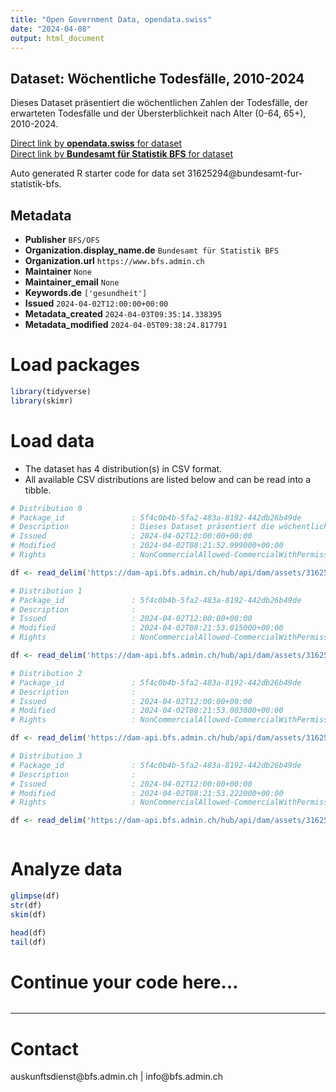 ```yaml
---
title: "Open Government Data, opendata.swiss"
date: "2024-04-08"
output: html_document
---
```


## Dataset: Wöchentliche Todesfälle, 2010-2024

Dieses Dataset präsentiert die wöchentlichen Zahlen der Todesfälle, der erwarteten Todesfälle und der Übersterblichkeit nach Alter (0-64, 65+), 2010-2024.

[Direct link by **opendata.swiss** for dataset](https://opendata.swiss/de/dataset/wochentliche-todesfalle-2010-20241)<br>
[Direct link by **Bundesamt für Statistik BFS** for dataset](https://www.bfs.admin.ch/asset/de/ts-d-14.03.04.03-wr)

Auto generated R starter code for data set 31625294@bundesamt-fur-statistik-bfs.

## Metadata

- **Publisher** `BFS/OFS`
- **Organization.display_name.de** `Bundesamt für Statistik BFS`
- **Organization.url** `https://www.bfs.admin.ch`
- **Maintainer** `None`
- **Maintainer_email** `None`
- **Keywords.de** `['gesundheit']`
- **Issued** `2024-04-02T12:00:00+00:00`
- **Metadata_created** `2024-04-03T09:35:14.338395`
- **Metadata_modified** `2024-04-05T09:38:24.817791`


# Load packages

```r

library(tidyverse)
library(skimr)

```

# Load data

-   The dataset has 4 distribution(s) in CSV format.
-   All available CSV distributions are listed below and can be read into a tibble.

```r

# Distribution 0
# Package_id               : 5f4c0b4b-5fa2-483a-8192-442db26b49de
# Description              : Dieses Dataset präsentiert die wöchentlichen Zahlen der Todesfälle, der erwarteten Todesfälle und der Übersterblichkeit nach Alter (0-64, 65+), 2010-2024.
# Issued                   : 2024-04-02T12:00:00+00:00
# Modified                 : 2024-04-02T08:21:52.999000+00:00
# Rights                   : NonCommercialAllowed-CommercialWithPermission-ReferenceRequired

df <- read_delim('https://dam-api.bfs.admin.ch/hub/api/dam/assets/31625319/master')

# Distribution 1
# Package_id               : 5f4c0b4b-5fa2-483a-8192-442db26b49de
# Description              : 
# Issued                   : 2024-04-02T12:00:00+00:00
# Modified                 : 2024-04-02T08:21:53.015000+00:00
# Rights                   : NonCommercialAllowed-CommercialWithPermission-ReferenceRequired

df <- read_delim('https://dam-api.bfs.admin.ch/hub/api/dam/assets/31625322/master')

# Distribution 2
# Package_id               : 5f4c0b4b-5fa2-483a-8192-442db26b49de
# Description              : 
# Issued                   : 2024-04-02T12:00:00+00:00
# Modified                 : 2024-04-02T08:21:53.003000+00:00
# Rights                   : NonCommercialAllowed-CommercialWithPermission-ReferenceRequired

df <- read_delim('https://dam-api.bfs.admin.ch/hub/api/dam/assets/31625308/master')

# Distribution 3
# Package_id               : 5f4c0b4b-5fa2-483a-8192-442db26b49de
# Description              : 
# Issued                   : 2024-04-02T12:00:00+00:00
# Modified                 : 2024-04-02T08:21:53.222000+00:00
# Rights                   : NonCommercialAllowed-CommercialWithPermission-ReferenceRequired

df <- read_delim('https://dam-api.bfs.admin.ch/hub/api/dam/assets/31625312/master')



```

# Analyze data

```r

glimpse(df)
str(df)
skim(df)

head(df)
tail(df)

```

# Continue your code here...

```r

```

------------------------------------------------------------------------

# Contact

auskunftsdienst@bfs.admin.ch | info@bfs.admin.ch
